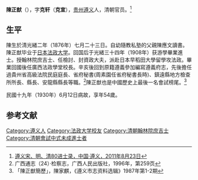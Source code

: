 '''陳正猷'''（{{bd|1876年|9月10日|1930年|6月12日|}}），字'''克轩'''（'''克宣'''），[[贵州|贵州]][[遵义|遵义]]人，清朝官员。<ref>[http://new.zunyi.gov.cn/ch72/BZWH/ch8127/2011/08/23/content_2011261154.shtml 遵义宋、明、清80进士录，中国·遵义，2011年8月23日]{{dead link|date=2018年5月 |bot=InternetArchiveBot |fix-attempted=yes }}</ref>

==生平==
陳生於清光緒二年（1876年）七月二十三日。自幼隨教私塾的父親陳應文讀書。陳正猷毕业于[[日本|日本]][[法政大学|法政大学]]。回国后于光緒三十四年（1908年）获游學畢業進士。授翰林院庶吉士、任檢討、封資政大夫，派赴日本早稻田大學留學攻法政。畢業回國後任廣西法政學堂校長。辛亥後回到原籍遵義參加編寫遵義府志，先後擔任過貴州省高級法院民庭庭長、省府秘書(周素園任省府秘書長時)、鎮遠縣地方檢查所所長、縣長、安龍縣縣長等職。<ref>广西通志（24）·检察志，广西人民出版社，1996年，第259页</ref>陳正猷也是中國歷史上最後一名會試榜尾。<ref>「陳正猷簡歷」，陳家麒，《遵义市志资料选辑》1987年第1-2期</ref>

民國十九年（1930年）6月12日病故，享年54歲。

==参考文献==
{{reflist}}

{{光緒三十四年游學畢業進士}}

{{Authority control}}

{{DEFAULTSORT:Chen陈}}
[[Category:遵义人|Category:遵义人]]
[[Category:法政大学校友|Category:法政大学校友]]
[[Category:清朝翰林院庶吉士|Category:清朝翰林院庶吉士]]
[[Category:清朝會試中式未成進士者|Category:清朝會試中式未成進士者]]